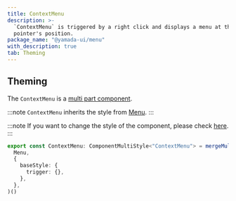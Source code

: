 ```yaml
---
title: ContextMenu
description: >-
  `ContextMenu` is triggered by a right click and displays a menu at the
  pointer's position.
package_name: "@yamada-ui/menu"
with_description: true
tab: Theming
---
```


## Theming

The `ContextMenu` is a [multi part component](/styled-system/theming/component-styles#multi-part-components).

:::note
`ContextMenu` inherits the style from [Menu](/components/overlay/menu).
:::

:::note
If you want to change the style of the component, please check [here](/styled-system/theming/customize-theme#changing-the-style-of-components).
:::

```ts
export const ContextMenu: ComponentMultiStyle<"ContextMenu"> = mergeMultiStyle(
  Menu,
  {
    baseStyle: {
      trigger: {},
    },
  },
)()
```
